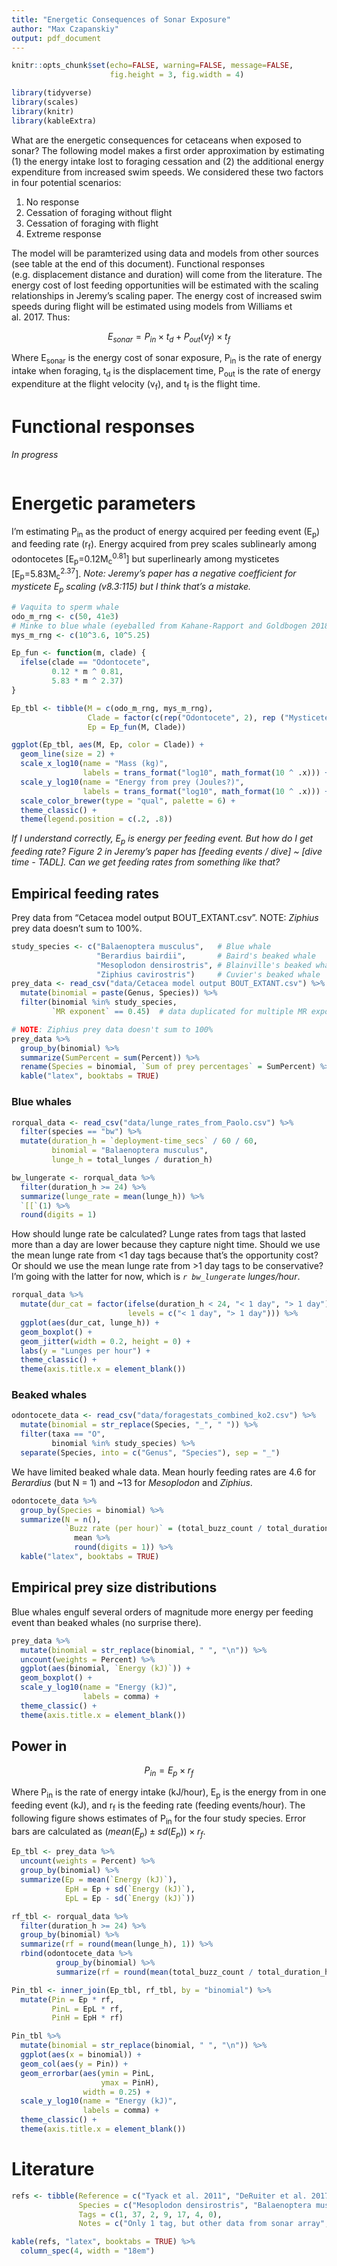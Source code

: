 ```yaml
---
title: "Energetic Consequences of Sonar Exposure"
author: "Max Czapanskiy"
output: pdf_document
---
```


```r
knitr::opts_chunk$set(echo=FALSE, warning=FALSE, message=FALSE,
                      fig.height = 3, fig.width = 4)
```

```r
library(tidyverse)
library(scales)
library(knitr)
library(kableExtra)
```

What are the energetic consequences for cetaceans when exposed to sonar? The following model makes a first order approximation by estimating (1) the energy intake lost to foraging cessation and (2) the additional energy expenditure from increased swim speeds. We considered these two factors in four potential scenarios: 

1. No response
2. Cessation of foraging without flight
3. Cessation of foraging with flight
4. Extreme response

The model will be paramterized using data and models from other sources (see table at the end of this document). Functional responses (e.g. displacement distance and duration) will come from the literature. The energy cost of lost feeding opportunities will be estimated with the scaling relationships in Jeremy's scaling paper. The energy cost of increased swim speeds during flight will be estimated using models from Williams et al. 2017. Thus:

$$E_{sonar} = P_{in} \times t_d + P_{out}(v_f) \times t_f$$

Where E~sonar~ is the energy cost of sonar exposure, P~in~ is the rate of energy intake when foraging, t~d~ is the displacement time, P~out~ is the rate of energy expenditure at the flight velocity (v~f~), and t~f~ is the flight time.

# Functional responses

*In progress*

```r

```

# Energetic parameters

I'm estimating P~in~ as the product of energy acquired per feeding event (E~p~) and feeding rate (r~f~). Energy acquired from prey scales sublinearly among odontocetes [E~p~=0.12M~c~^0.81^] but superlinearly among mysticetes [E~p~=5.83M~c~^2.37^]. *Note: Jeremy's paper has a negative coefficient for mysticete E~p~ scaling (v8.3:115) but I think that's a mistake.*

```r
# Vaquita to sperm whale
odo_m_rng <- c(50, 41e3)
# Minke to blue whale (eyeballed from Kahane-Rapport and Goldbogen 2018, Fig 2)
mys_m_rng <- c(10^3.6, 10^5.25)

Ep_fun <- function(m, clade) {
  ifelse(clade == "Odontocete", 
         0.12 * m ^ 0.81, 
         5.83 * m ^ 2.37)
}

Ep_tbl <- tibble(M = c(odo_m_rng, mys_m_rng),
                 Clade = factor(c(rep("Odontocete", 2), rep ("Mysticete", 2))),
                 Ep = Ep_fun(M, Clade))

ggplot(Ep_tbl, aes(M, Ep, color = Clade)) + 
  geom_line(size = 2) +
  scale_x_log10(name = "Mass (kg)",
                labels = trans_format("log10", math_format(10 ^ .x))) +
  scale_y_log10(name = "Energy from prey (Joules?)",
                labels = trans_format("log10", math_format(10 ^ .x))) +
  scale_color_brewer(type = "qual", palette = 6) +
  theme_classic() +
  theme(legend.position = c(.2, .8))
```

*If I understand correctly, E~p~ is energy per feeding event. But how do I get feeding rate? Figure 2 in Jeremy's paper has [feeding events / dive] ~ [dive time - TADL]. Can we get feeding rates from something like that?*

## Empirical feeding rates

Prey data from "Cetacea model output BOUT_EXTANT.csv". NOTE: *Ziphius* prey data doesn't sum to 100%.

```r
study_species <- c("Balaenoptera musculus",   # Blue whale
                   "Berardius bairdii",       # Baird's beaked whale
                   "Mesoplodon densirostris", # Blainville's beaked whale
                   "Ziphius cavirostris")     # Cuvier's beaked whale
prey_data <- read_csv("data/Cetacea model output BOUT_EXTANT.csv") %>% 
  mutate(binomial = paste(Genus, Species)) %>% 
  filter(binomial %in% study_species,
         `MR exponent` == 0.45)  # data duplicated for multiple MR exponent values

# NOTE: Ziphius prey data doesn't sum to 100% 
prey_data %>% 
  group_by(binomial) %>%
  summarize(SumPercent = sum(Percent)) %>% 
  rename(Species = binomial, `Sum of prey percentages` = SumPercent) %>% 
  kable("latex", booktabs = TRUE)
```

### Blue whales

```r
rorqual_data <- read_csv("data/lunge_rates_from_Paolo.csv") %>%
  filter(species == "bw") %>% 
  mutate(duration_h = `deployment-time_secs` / 60 / 60,
         binomial = "Balaenoptera musculus",
         lunge_h = total_lunges / duration_h)

bw_lungerate <- rorqual_data %>% 
  filter(duration_h >= 24) %>%
  summarize(lunge_rate = mean(lunge_h)) %>% 
  `[[`(1) %>% 
  round(digits = 1)
```

How should lunge rate be calculated? Lunge rates from tags that lasted more than a day are lower because they capture night time. Should we use the mean lunge rate from <1 day tags because that's the opportunity cost? Or should we use the mean lunge rate from >1 day tags to be conservative? I'm going with the latter for now, which is *`r bw_lungerate` lunges/hour*.

```r
rorqual_data %>% 
  mutate(dur_cat = factor(ifelse(duration_h < 24, "< 1 day", "> 1 day"),
                          levels = c("< 1 day", "> 1 day"))) %>% 
  ggplot(aes(dur_cat, lunge_h)) +
  geom_boxplot() +
  geom_jitter(width = 0.2, height = 0) +
  labs(y = "Lunges per hour") +
  theme_classic() +
  theme(axis.title.x = element_blank())
```

### Beaked whales
```r
odontocete_data <- read_csv("data/foragestats_combined_ko2.csv") %>%
  mutate(binomial = str_replace(Species, "_", " ")) %>% 
  filter(taxa == "O",
         binomial %in% study_species) %>% 
  separate(Species, into = c("Genus", "Species"), sep = "_")
```

We have limited beaked whale data. Mean hourly feeding rates are 4.6 for *Berardius* (but N = 1) and ~13 for *Mesoplodon* and *Ziphius*.

```r
odontocete_data %>%  
  group_by(Species = binomial) %>% 
  summarize(N = n(),
            `Buzz rate (per hour)` = (total_buzz_count / total_duration_h) %>% 
              mean %>% 
              round(digits = 1)) %>% 
  kable("latex", booktabs = TRUE)
```

## Empirical prey size distributions

Blue whales engulf several orders of magnitude more energy per feeding event than beaked whales (no surprise there).

```r
prey_data %>%
  mutate(binomial = str_replace(binomial, " ", "\n")) %>% 
  uncount(weights = Percent) %>% 
  ggplot(aes(binomial, `Energy (kJ)`)) +
  geom_boxplot() +
  scale_y_log10(name = "Energy (kJ)",
                labels = comma) +
  theme_classic() +
  theme(axis.title.x = element_blank())
```

## Power in

$$P_{in} = E_{p} \times r_{f}$$

Where P~in~ is the rate of energy intake (kJ/hour), E~p~ is the energy from in one feeding event (kJ), and r~f~ is the feeding rate (feeding events/hour). The following figure shows estimates of P~in~ for the four study species. Error bars are calculated as $(mean(E_p) \pm sd(E_p)) \times r_f$.

```r
Ep_tbl <- prey_data %>%
  uncount(weights = Percent) %>% 
  group_by(binomial) %>% 
  summarize(Ep = mean(`Energy (kJ)`),
            EpH = Ep + sd(`Energy (kJ)`),
            EpL = Ep - sd(`Energy (kJ)`))

rf_tbl <- rorqual_data %>% 
  filter(duration_h >= 24) %>%
  group_by(binomial) %>% 
  summarize(rf = round(mean(lunge_h), 1)) %>% 
  rbind(odontocete_data %>%  
          group_by(binomial) %>% 
          summarize(rf = round(mean(total_buzz_count / total_duration_h), 1)))

Pin_tbl <- inner_join(Ep_tbl, rf_tbl, by = "binomial") %>% 
  mutate(Pin = Ep * rf,
         PinL = EpL * rf,
         PinH = EpH * rf)

Pin_tbl %>% 
  mutate(binomial = str_replace(binomial, " ", "\n")) %>% 
  ggplot(aes(x = binomial)) +
  geom_col(aes(y = Pin)) +
  geom_errorbar(aes(ymin = PinL,
                    ymax = PinH),
                width = 0.25) +
  scale_y_log10(name = "Energy (kJ)",
                labels = comma) +
  theme_classic() +
  theme(axis.title.x = element_blank())
```

# Literature
```r
refs <- tibble(Reference = c("Tyack et al. 2011", "DeRuiter et al. 2017", "DeRuiter et al. 2013", "Friedlaender et al. 2016", "Goldbogen et al. 2013", "Kvadsheim et al. 2017", "Southall et al. 2019"),
               Species = c("Mesoplodon densirostris", "Balaenoptera musculus", "Ziphius cavirostris", "Balaenoptera musculus", "Balaenoptera musculus", "Balaenoptera acutorostrata", "Ziphius cavirostris"),
               Tags = c(1, 37, 2, 9, 17, 4, 0),
               Notes = c("Only 1 tag, but other data from sonar array", "How did the transition probability from deep feeding to other states change in CEEs?", "Reduced time foraging in response to proximal sonar, but not distant", "Includes prey data", "Basis for Friedlaender et al. 2016 and DeRuiter et al. 2017", "SoCal + Norway. 1 CEE + 1 control in each location", "Prey distribution in SoCal sonar array"))

kable(refs, "latex", booktabs = TRUE) %>% 
  column_spec(4, width = "18em")
```
